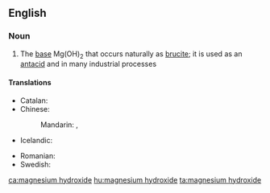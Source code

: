 ==English==
{{wikipedia}}

===Noun===
{{en-noun|head=[[magnesium]] [[hydroxide]]|-}}

# {{lb|en|inorganic compound}} The [[base]] Mg(OH)<sub>2</sub> that occurs naturally as [[brucite]]; it is used as an [[antacid]] and in many industrial processes

====Translations====
{{trans-top|Mg(OH)<sub>2</sub>}}
* Catalan: {{t|ca|hidròxid de magnesi|m}}
* Chinese:
*: Mandarin: {{t|cmn|氫氧化鎂|sc=Hani}}, {{t|cmn|氢氧化镁|tr=qīngyǎnghuàměi|sc=Hani}}
* Icelandic: {{t|is|magnesíumhýdroxíð|n}}
{{trans-mid}}
* Romanian: {{t|ro|hidroxid de magneziu|m}}
* Swedish: {{t|sv|magnesiumhydroxid|c}}
{{trans-bottom}}

[[ca:magnesium hydroxide]]
[[hu:magnesium hydroxide]]
[[ta:magnesium hydroxide]]